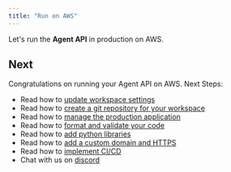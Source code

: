 ```yaml
---
title: "Run on AWS"
---
```


Let's run the **Agent API** in production on AWS.

<Snippet file="aws-setup.mdx" />

<Snippet file="update-agent-api-prd-secrets.mdx" />

<Snippet file="create-aws-resources.mdx" />

<Snippet file="agent-app-production-fastapi.mdx" />

<Snippet file="agent-app-update-production.mdx" />

<Snippet file="agent-app-delete-aws-resources.mdx" />

## Next

Congratulations on running your Agent API on AWS. Next Steps:

- Read how to [update workspace settings](/workspaces/workspace-management/workspace-settings)
- Read how to [create a git repository for your workspace](/workspaces/workspace-management/git-repo)
- Read how to [manage the production application](/workspaces/workspace-management/production-app)
- Read how to [format and validate your code](/workspaces/workspace-management/format-and-validate)
- Read how to [add python libraries](/workspaces/workspace-management/install)
- Read how to [add a custom domain and HTTPS](/workspaces/workspace-management/domain-https)
- Read how to [implement CI/CD](/workspaces/workspace-management/ci-cd)
- Chat with us on [discord](https://discord.gg/4MtYHHrgA8)
